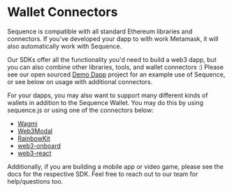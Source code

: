 # Wallet Connectors

Sequence is compatible with all standard Ethereum libraries and connectors. If you've
developed your dapp to with work Metamask, it will also automatically work with Sequence.

Our SDKs offer all the functionality you'd need to build a web3 dapp, but you can also
combine other libraries, tools, and wallet connectors :) Please see our open sourced [Demo Dapp](https://github.com/0xsequence/demo-dapp)
project for an example use of Sequence, or see below on usage with additional connectors.

For your dapps, you may also want to support many different kinds of wallets in addition
to the Sequence Wallet. You may do this by using sequence.js or using one of the connectors below:

* [Wagmi](./wagmi)
* [Web3Modal](./web3modal)
* [RainbowKit](./rainbow-kit)
* [web3-onboard](./web3-onboard)
* [web3-react](./web3-react-v6)

Additionally, if you are building a mobile app or video game, please see the docs for
the respective SDK. Feel free to reach out to our team for help/questions too.
